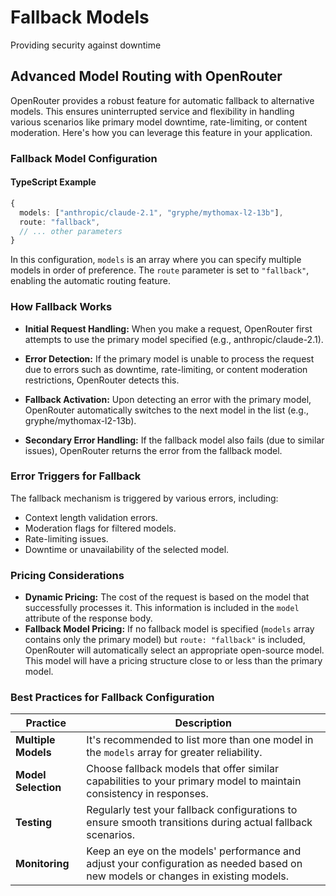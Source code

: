 # Fallback Models
Providing security against downtime

## Advanced Model Routing with OpenRouter

OpenRouter provides a robust feature for automatic fallback to alternative models. This ensures uninterrupted service and flexibility in handling various scenarios like primary model downtime, rate-limiting, or content moderation. Here's how you can leverage this feature in your application.

### Fallback Model Configuration

#### TypeScript Example

```typescript copy
{
  models: ["anthropic/claude-2.1", "gryphe/mythomax-l2-13b"],
  route: "fallback",
  // ... other parameters
}
```

In this configuration, `models` is an array where you can specify multiple models in order of preference. The `route` parameter is set to `"fallback"`, enabling the automatic routing feature.

### How Fallback Works

- **Initial Request Handling:** When you make a request, OpenRouter first attempts to use the primary model specified (e.g., anthropic/claude-2.1).

- **Error Detection:** If the primary model is unable to process the request due to errors such as downtime, rate-limiting, or content moderation restrictions, OpenRouter detects this.

- **Fallback Activation:** Upon detecting an error with the primary model, OpenRouter automatically switches to the next model in the list (e.g., gryphe/mythomax-l2-13b).

- **Secondary Error Handling:** If the fallback model also fails (due to similar issues), OpenRouter returns the error from the fallback model.

### Error Triggers for Fallback

The fallback mechanism is triggered by various errors, including:

* Context length validation errors.
* Moderation flags for filtered models.
* Rate-limiting issues.
* Downtime or unavailability of the selected model.

### Pricing Considerations

- **Dynamic Pricing:** The cost of the request is based on the model that successfully processes it. This information is included in the `model` attribute of the response body.
- **Fallback Model Pricing:** If no fallback model is specified (`models` array contains only the primary model) but `route: "fallback"` is included, OpenRouter will automatically select an appropriate open-source model. This model will have a pricing structure close to or less than the primary model.

### Best Practices for Fallback Configuration

| Practice       | Description |
| -------------- | ----------- |
| **Multiple Models** | It's recommended to list more than one model in the `models` array for greater reliability. |
| **Model Selection** | Choose fallback models that offer similar capabilities to your primary model to maintain consistency in responses. |
| **Testing** | Regularly test your fallback configurations to ensure smooth transitions during actual fallback scenarios. |
| **Monitoring** | Keep an eye on the models' performance and adjust your configuration as needed based on new models or changes in existing models. |
